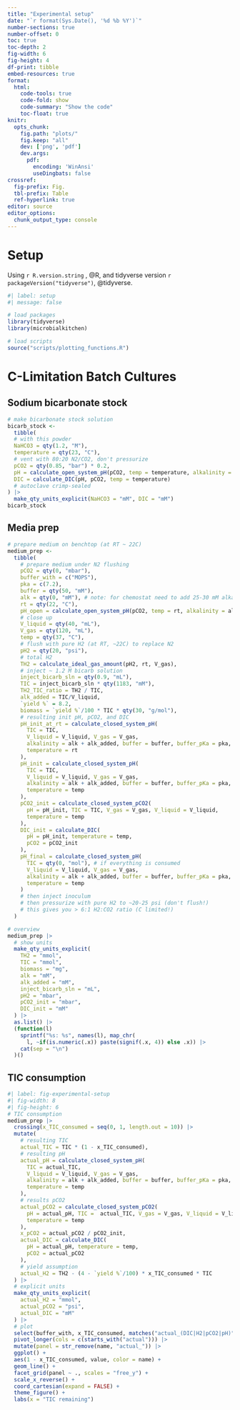 ```yaml
---
title: "Experimental setup"
date: "`r format(Sys.Date(), '%d %b %Y')`"
number-sections: true
number-offset: 0
toc: true
toc-depth: 2
fig-width: 6
fig-height: 4
df-print: tibble
embed-resources: true
format: 
  html: 
    code-tools: true
    code-fold: show
    code-summary: "Show the code"
    toc-float: true
knitr: 
  opts_chunk: 
    fig.path: "plots/"
    fig.keep: "all"
    dev: ['png', 'pdf']
    dev.args: 
      pdf: 
        encoding: 'WinAnsi'
        useDingbats: false
crossref:
  fig-prefix: Fig.
  tbl-prefix: Table
  ref-hyperlink: true
editor: source
editor_options: 
  chunk_output_type: console
---
```


# Setup

Using `r R.version.string` , @R, and tidyverse version `r packageVersion("tidyverse")`, @tidyverse.

```r
#| label: setup
#| message: false

# load packages
library(tidyverse)
library(microbialkitchen)

# load scripts
source("scripts/plotting_functions.R")
```

# C-Limitation Batch Cultures

## Sodium bicarbonate stock

```r
# make bicarbonate stock solution
bicarb_stock <- 
  tibble(
  # with this powder
  NaHCO3 = qty(1.2, "M"),
  temperature = qty(23, "C"),
  # vent with 80:20 N2/CO2, don't pressurize
  pCO2 = qty(0.85, "bar") * 0.2,
  pH = calculate_open_system_pH(pCO2, temp = temperature, alkalinity = NaHCO3),
  DIC = calculate_DIC(pH, pCO2, temp = temperature)
  # autoclave crimp-sealed
) |>
  make_qty_units_explicit(NaHCO3 = "mM", DIC = "mM")
bicarb_stock
```

## Media prep

```r
# prepare medium on benchtop (at RT ~ 22C)
medium_prep <- 
  tibble(
    # prepare medium under N2 flushing
    pCO2 = qty(0, "mbar"),
    buffer_with = c("MOPS"),
    pka = c(7.2),
    buffer = qty(50, "mM"),
    alk = qty(0, "mM"), # note: for chemostat need to add 25-30 mM alkalinity here b/c we're only adding CO2 later, not NaHCO3
    rt = qty(22, "C"),
    pH_open = calculate_open_system_pH(pCO2, temp = rt, alkalinity = alk, buffer = buffer, buffer_pKa = pka),
    # close up
    V_liquid = qty(40, "mL"),
    V_gas = qty(120, "mL"),
    temp = qty(37, "C"),
    # flush with pure H2 (at RT, ~22C) to replace N2
    pH2 = qty(20, "psi"),
    # total H2
    TH2 = calculate_ideal_gas_amount(pH2, rt, V_gas),
    # inject ~ 1.2 M bicarb solution
    inject_bicarb_sln = qty(0.9, "mL"),
    TIC = inject_bicarb_sln * qty(1183, "mM"),
    TH2_TIC_ratio = TH2 / TIC,
    alk_added = TIC/V_liquid,
    `yield %` = 8.2,
    biomass = `yield %`/100 * TIC * qty(30, "g/mol"),
    # resulting init pH, pCO2, and DIC
    pH_init_at_rt = calculate_closed_system_pH(
      TIC = TIC, 
      V_liquid = V_liquid, V_gas = V_gas,
      alkalinity = alk + alk_added, buffer = buffer, buffer_pKa = pka,
      temperature = rt
    ),
    pH_init = calculate_closed_system_pH(
      TIC = TIC, 
      V_liquid = V_liquid, V_gas = V_gas,
      alkalinity = alk + alk_added, buffer = buffer, buffer_pKa = pka,
      temperature = temp
    ),
    pCO2_init = calculate_closed_system_pCO2(
      pH = pH_init, TIC = TIC, V_gas = V_gas, V_liquid = V_liquid,
      temperature = temp
    ),
    DIC_init = calculate_DIC(
      pH = pH_init, temperature = temp,
      pCO2 = pCO2_init
    ),
    pH_final = calculate_closed_system_pH(
      TIC = qty(0, "mol"), # if everything is consumed 
      V_liquid = V_liquid, V_gas = V_gas,
      alkalinity = alk + alk_added, buffer = buffer, buffer_pKa = pka,
      temperature = temp
    )
    # then inject inoculum
    # then pressurize with pure H2 to ~20-25 psi (don't flush!)
    # this gives you > 6:1 H2:CO2 ratio (C limited!)
  )

# overview
medium_prep |>
  # show units
  make_qty_units_explicit(
    TH2 = "mmol", 
    TIC = "mmol",
    biomass = "mg",
    alk = "mM",
    alk_added = "mM",
    inject_bicarb_sln = "mL",
    pH2 = "mbar",
    pCO2_init = "mbar",
    DIC_init = "mM"
  ) |>
  as.list() |>
  (function(l) 
    sprintf("%s: %s", names(l), map_chr(
      l, ~if(is.numeric(.x)) paste(signif(.x, 4)) else .x)) |>
    cat(sep = "\n")
  )()
```

## TIC consumption

```r
#| label: fig-experimental-setup
#| fig-width: 8
#| fig-height: 6
# TIC consumption
medium_prep |>
  crossing(x_TIC_consumed = seq(0, 1, length.out = 10)) |>
  mutate(
    # resulting TIC
    actual_TIC = TIC * (1 - x_TIC_consumed),
    # resulting pH
    actual_pH = calculate_closed_system_pH(
      TIC = actual_TIC, 
      V_liquid = V_liquid, V_gas = V_gas,
      alkalinity = alk + alk_added, buffer = buffer, buffer_pKa = pka,
      temperature = temp
    ),
    # results pCO2
    actual_pCO2 = calculate_closed_system_pCO2(
      pH = actual_pH, TIC =  actual_TIC, V_gas = V_gas, V_liquid = V_liquid,
      temperature = temp
    ),
    x_pCO2 = actual_pCO2 / pCO2_init,
    actual_DIC = calculate_DIC(
      pH = actual_pH, temperature = temp,
      pCO2 = actual_pCO2
    ),
    # yield assumption
    actual_H2 = TH2 - (4 - `yield %`/100) * x_TIC_consumed * TIC
  ) |>
  # explicit units
  make_qty_units_explicit(
    actual_H2 = "mmol", 
    actual_pCO2 = "psi",
    actual_DIC = "mM"
  ) |>
  # plot
  select(buffer_with, x_TIC_consumed, matches("actual_(DIC|H2|pCO2|pH)")) |>
  pivot_longer(cols = c(starts_with("actual"))) |>
  mutate(panel = str_remove(name, "actual_")) |>
  ggplot() + 
  aes(1 - x_TIC_consumed, value, color = name) +
  geom_line() +
  facet_grid(panel ~ ., scales = "free_y") +
  scale_x_reverse() +
  coord_cartesian(expand = FALSE) +
  theme_figure() +
  labs(x = "TIC remaining")
```


